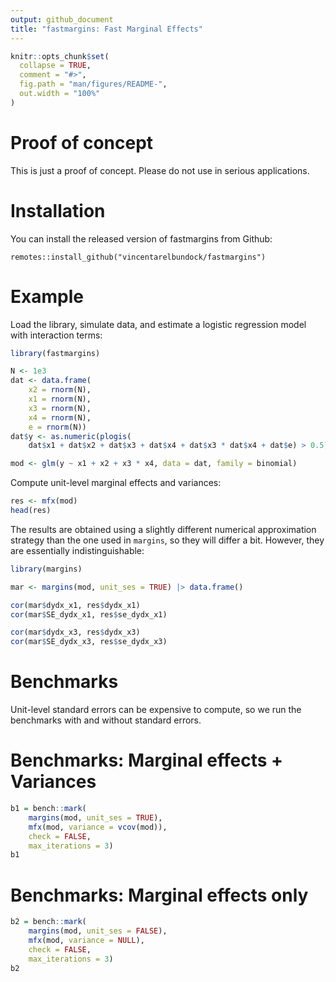 ```yaml
---
output: github_document
title: "fastmargins: Fast Marginal Effects"
---
```


<!-- README.md is generated from README.Rmd. Please edit that file -->

```r
knitr::opts_chunk$set(
  collapse = TRUE,
  comment = "#>",
  fig.path = "man/figures/README-",
  out.width = "100%"
)
```

# Proof of concept

This is just a proof of concept. Please do not use in serious applications.

# Installation

You can install the released version of fastmargins from Github:

```r.
remotes::install_github("vincentarelbundock/fastmargins")
```

# Example

Load the library, simulate data, and estimate a logistic regression model with interaction terms:

```r
library(fastmargins)

N <- 1e3
dat <- data.frame(
    x2 = rnorm(N),
    x1 = rnorm(N),
    x3 = rnorm(N),
    x4 = rnorm(N),
    e = rnorm(N))
dat$y <- as.numeric(plogis(
    dat$x1 + dat$x2 + dat$x3 + dat$x4 + dat$x3 * dat$x4 + dat$e) > 0.5)

mod <- glm(y ~ x1 + x2 + x3 * x4, data = dat, family = binomial)
```

Compute unit-level marginal effects and variances:

```r
res <- mfx(mod)
head(res)
```

The results are obtained using a slightly different numerical approximation strategy than the one used in `margins`, so they will differ a bit. However, they are essentially indistinguishable:

```r
library(margins)

mar <- margins(mod, unit_ses = TRUE) |> data.frame()

cor(mar$dydx_x1, res$dydx_x1)
cor(mar$SE_dydx_x1, res$se_dydx_x1)

cor(mar$dydx_x3, res$dydx_x3)
cor(mar$SE_dydx_x3, res$se_dydx_x3)
```

# Benchmarks

Unit-level standard errors can be expensive to compute, so we run the benchmarks with and without standard errors.

# Benchmarks: Marginal effects + Variances

```r
b1 = bench::mark(
    margins(mod, unit_ses = TRUE),
    mfx(mod, variance = vcov(mod)),
    check = FALSE,
    max_iterations = 3)
b1
```

# Benchmarks: Marginal effects only

```r
b2 = bench::mark(
    margins(mod, unit_ses = FALSE),
    mfx(mod, variance = NULL),
    check = FALSE,
    max_iterations = 3)
b2
```
